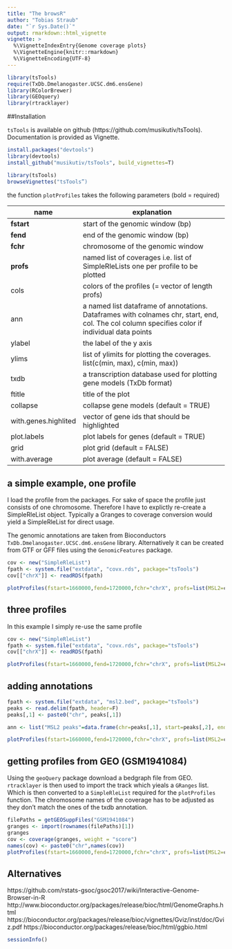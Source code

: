 ```yaml
---
title: "The browsR"
author: "Tobias Straub"
date: "`r Sys.Date()`"
output: rmarkdown::html_vignette
vignette: >
  %\VignetteIndexEntry{Genome coverage plots}
  %\VignetteEngine{knitr::rmarkdown}
  %\VignetteEncoding{UTF-8}
---
```



```r
library(tsTools)
require(TxDb.Dmelanogaster.UCSC.dm6.ensGene)
library(RColorBrewer)
library(GEOquery)
library(rtracklayer)
```

##Installation

`tsTools` is available on github (https://github.com/musikutiv/tsTools). Documentation is provided as Vignette.

```r
install.packages("devtools")
library(devtools)
install_github("musikutiv/tsTools", build_vignettes=T)

library(tsTools)
browseVignettes("tsTools”)
```



the function `plotProfiles` takes the following parameters (bold = required)

| name | explanation |
|------------|---------------------------------------------------------------------------------|
**fstart** | start of the genomic window (bp)
**fend** | end of the genomic window (bp)
**fchr** | chromosome of the genomic window
**profs** | named list of coverages i.e. list of SimpleRleLists one per profile to be plotted
cols | colors of the profiles (= vector of length profs)
ann | a named list dataframe of annotations. Dataframes with colnames chr, start, end, col. The col column specifies color if individual data points
ylabel | the label of the y axis
ylims | list of ylimits for plotting the coverages. list(c(min, max), c(min, max))
txdb | a transcription database used for plotting gene models (TxDb format)
ftitle | title of the plot
collapse | collapse gene models (default = TRUE)
with.genes.highlited | vector of gene ids that should be highlighted
plot.labels | plot labels for genes (default = TRUE)
grid | plot grid (default = FALSE)
with.average | plot average (default = FALSE)

## a simple example, one profile

I load the profile from the packages. For sake of space the profile just consists of one chromosome. Therefore I have to explictly re-create a SimpleRleList object. Typically a Granges to coverage conversion would yield a SimpleRleList for direct usage.

The genomic annotations are taken from Bioconductors `TxDb.Dmelanogaster.UCSC.dm6.ensGene` library. Alternatively it can be created from GTF or GFF files using the `GenomicFeatures` package.

```r

cov <- new("SimpleRleList")
fpath <- system.file("extdata", "covx.rds", package="tsTools")
cov[["chrX"]] <- readRDS(fpath)

plotProfiles(fstart=1660000,fend=1720000,fchr="chrX", profs=list(MSL2=cov), cols=c("red"),txdb=TxDb.Dmelanogaster.UCSC.dm6.ensGene)

```

## three profiles

In this example I simply re-use the same profile

```r

cov <- new("SimpleRleList")
fpath <- system.file("extdata", "covx.rds", package="tsTools")
cov[["chrX"]] <- readRDS(fpath)

plotProfiles(fstart=1660000,fend=1720000,fchr="chrX", profs=list(MSL2=cov, MSL3=cov, MSL4=cov), cols=brewer.pal(3, "Set1"),txdb=TxDb.Dmelanogaster.UCSC.dm6.ensGene)

```

## adding annotations

```r
fpath <- system.file("extdata", "msl2.bed", package="tsTools")
peaks <- read.delim(fpath, header=F)
peaks[,1] <- paste0("chr", peaks[,1])

ann <- list("MSL2 peaks"=data.frame(chr=peaks[,1], start=peaks[,2], end=peaks[,3], col=c("blue")))

plotProfiles(fstart=1660000,fend=1720000,fchr="chrX", profs=list(MSL2=cov), cols=c("red"),txdb=TxDb.Dmelanogaster.UCSC.dm6.ensGene, ann=ann)
```

## getting profiles from GEO (GSM1941084)

Using the `geoQuery` package download a bedgraph file from GEO. `rtracklayer` is then used to import the track which yieals a `GRanges` list. Which is then converted to a `SimpleRleList` required for the `plotProfiles` function. The chromosome names of the coverage has to be adjusted as they don't match the ones of the txdb annotation. 

```r
filePaths = getGEOSuppFiles("GSM1941084")
granges <- import(rownames(filePaths)[1])
granges
cov <- coverage(granges, weight = "score")
names(cov) <- paste0("chr",names(cov))
plotProfiles(fstart=1660000,fend=1720000,fchr="chrX", profs=list(MSL2=cov), cols=c("red"),txdb=TxDb.Dmelanogaster.UCSC.dm6.ensGene, ann=ann)
```


## Alternatives

https://github.com/rstats-gsoc/gsoc2017/wiki/Interactive-Genome-Browser-in-R
http://www.bioconductor.org/packages/release/bioc/html/GenomeGraphs.html
https://bioconductor.org/packages/release/bioc/vignettes/Gviz/inst/doc/Gviz.pdf
https://bioconductor.org/packages/release/bioc/html/ggbio.html

```r
sessionInfo()
```

